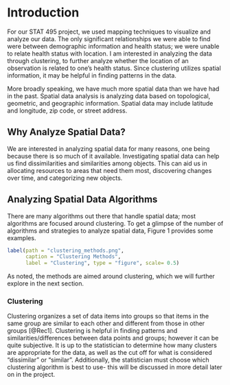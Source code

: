 <!-- The {.unnumbered} option here means that the introduction will be "Chapter 0." -->

\onehalfspacing

# Introduction {.unnumbered}
For our STAT 495 project, we used mapping techniques to visualize and analyze our data. The only significant relationships we were able to find were between demographic information and health status; we were unable to relate health status with location. I am interested in analyzing the data through clustering, to further analyze whether the location of an observation is related to one's health status. Since clustering utilizes spatial information, it may be helpful in finding patterns in the data. 

More broadly speaking, we have much more spatial data than we have had in the past. Spatial data analysis is analyzing data based on topological, geometric, and geographic information. Spatial data may include latitude and longitude, zip code, or street address.  

## Why Analyze Spatial Data?
We are interested in analyzing spatial data for many reasons, one being because there is so much of it available. Investigating spatial data can help us find dissimilarities and similarities among objects. This can aid us in allocating resources to areas that need them most, discovering changes over time, and categorizing new objects. 

## Analyzing Spatial Data Algorithms
There are many algorithms out there that handle spatial data; most algorithms are focused around clustering. To get a glimpse of the number of algorithms and strategies to analyze spatial data, Figure 1 provides some examples.  

```r
label(path = "clustering_methods.png", 
      caption = "Clustering Methods", 
      label = "Clustering", type = "figure", scale= 0.5)
```

As noted, the methods are aimed around clustering, which we will further explore in the next section. 

### Clustering
Clustering organizes a set of data items into groups so that items in the same group are similar to each other and different from those in other groups [@Rec1]. Clustering is helpful in finding patterns and similarities/differences between data points and groups; however it can be quite subjective. It is up to the statistician to determine how many clusters are appropriate for the data, as well as the cut off for what is considered "dissimilar" or "similar". Additionally, the statistician must choose which clustering algorithm is best to use- this will be discussed in more detail later on in the project. 
 

